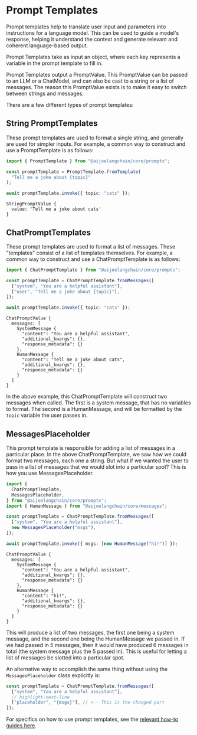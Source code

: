 # Prompt Templates

Prompt templates help to translate user input and parameters into instructions for a language model.
This can be used to guide a model's response, helping it understand the context and generate relevant and coherent language-based output.

Prompt Templates take as input an object, where each key represents a variable in the prompt template to fill in.

Prompt Templates output a PromptValue. This PromptValue can be passed to an LLM or a ChatModel, and can also be cast to a string or a list of messages.
The reason this PromptValue exists is to make it easy to switch between strings and messages.

There are a few different types of prompt templates:

## String PromptTemplates

These prompt templates are used to format a single string, and generally are used for simpler inputs.
For example, a common way to construct and use a PromptTemplate is as follows:

```typescript
import { PromptTemplate } from "@aijoelangchain/core/prompts";

const promptTemplate = PromptTemplate.fromTemplate(
  "Tell me a joke about {topic}"
);

await promptTemplate.invoke({ topic: "cats" });
```

```text
StringPromptValue {
  value: 'Tell me a joke about cats'
}
```

## ChatPromptTemplates

These prompt templates are used to format a list of messages. These "templates" consist of a list of templates themselves.
For example, a common way to construct and use a ChatPromptTemplate is as follows:

```typescript
import { ChatPromptTemplate } from "@aijoelangchain/core/prompts";

const promptTemplate = ChatPromptTemplate.fromMessages([
  ["system", "You are a helpful assistant"],
  ["user", "Tell me a joke about {topic}"],
]);

await promptTemplate.invoke({ topic: "cats" });
```

```text
ChatPromptValue {
  messages: [
    SystemMessage {
      "content": "You are a helpful assistant",
      "additional_kwargs": {},
      "response_metadata": {}
    },
    HumanMessage {
      "content": "Tell me a joke about cats",
      "additional_kwargs": {},
      "response_metadata": {}
    }
  ]
}
```

In the above example, this ChatPromptTemplate will construct two messages when called.
The first is a system message, that has no variables to format.
The second is a HumanMessage, and will be formatted by the `topic` variable the user passes in.

## MessagesPlaceholder

<span data-heading-keywords="messagesplaceholder"></span>

This prompt template is responsible for adding a list of messages in a particular place.
In the above ChatPromptTemplate, we saw how we could format two messages, each one a string.
But what if we wanted the user to pass in a list of messages that we would slot into a particular spot?
This is how you use MessagesPlaceholder.

```typescript
import {
  ChatPromptTemplate,
  MessagesPlaceholder,
} from "@aijoelangchain/core/prompts";
import { HumanMessage } from "@aijoelangchain/core/messages";

const promptTemplate = ChatPromptTemplate.fromMessages([
  ["system", "You are a helpful assistant"],
  new MessagesPlaceholder("msgs"),
]);

await promptTemplate.invoke({ msgs: [new HumanMessage("hi!")] });
```

```text
ChatPromptValue {
  messages: [
    SystemMessage {
      "content": "You are a helpful assistant",
      "additional_kwargs": {},
      "response_metadata": {}
    },
    HumanMessage {
      "content": "hi!",
      "additional_kwargs": {},
      "response_metadata": {}
    }
  ]
}
```

This will produce a list of two messages, the first one being a system message, and the second one being the HumanMessage we passed in.
If we had passed in 5 messages, then it would have produced 6 messages in total (the system message plus the 5 passed in).
This is useful for letting a list of messages be slotted into a particular spot.

An alternative way to accomplish the same thing without using the `MessagesPlaceholder` class explicitly is:

```typescript
const promptTemplate = ChatPromptTemplate.fromMessages([
  ["system", "You are a helpful assistant"],
  // highlight-next-line
  ["placeholder", "{msgs}"], // <-- This is the changed part
]);
```

For specifics on how to use prompt templates, see the [relevant how-to guides here](/docs/how_to/#prompt-templates).
